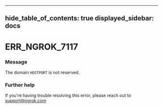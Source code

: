 

---
hide_table_of_contents: true
displayed_sidebar: docs
---


# ERR_NGROK_7117

### Message
The domain `HOSTPORT` is not reserved.

<ErrorDetails />



### Further help
If you're having trouble resolving this error, please reach out to [support@ngrok.com](mailto:support@ngrok.com?subject=Help%20with%20ERR_NGROK_7117)

